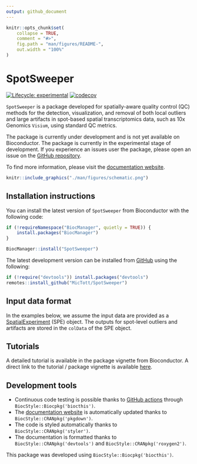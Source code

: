 ```yaml
---
output: github_document
---
```


<!-- README.md is generated from README.Rmd. Please edit that file -->

```r
knitr::opts_chunk$set(
    collapse = TRUE,
    comment = "#>",
    fig.path = "man/figures/README-",
    out.width = "100%"
)
```

# SpotSweeper

<!-- badges: start -->
[![Lifecycle: experimental](https://img.shields.io/badge/lifecycle-experimental-orange.svg)](https://lifecycle.r-lib.org/articles/stages.html#experimental)
[![codecov](https://codecov.io/gh/MicTott/SpotSweeper/graph/badge.svg?token=M1MUJN7VS6)](https://codecov.io/gh/MicTott/SpotSweeper)
<!-- badges: end -->

`SpotSweeper` is a package developed for spatially-aware quality control (QC) methods for the detection, visualization, and removal of both local outliers and large artifacts in spot-based spatial transcriptomics data, such as 10x Genomics `Visium`, using standard QC metrics. 

The package is currently under development and is not yet available on Bioconductor. The package is currently in the experimental stage of development. If you experience an issues user the package, please open an issue on the [GitHub repository](https://github.com/MicTott/SpotSweeper/issues).

To find more information, please visit the [documentation website](http://MicTott.github.io/SpotSweeper).

```r
knitr::include_graphics("./man/figures/schematic.png")
```


## Installation instructions

You can install the latest version of `SpotSweeper` from Bioconductor with the following code: 
```r
if (!requireNamespace("BiocManager", quietly = TRUE)) {
    install.packages("BiocManager")
}

BiocManager::install("SpotSweeper")
```

The latest development version can be installed from [GitHub](https://github.com/MicTott/SpotSweeper) using the following: 

```r
if (!require("devtools")) install.packages("devtools")
remotes::install_github("MicTott/SpotSweeper")
```

## Input data format
In the examples below, we assume the input data are provided as a [SpatialExperiment](https://github.com/drighelli/SpatialExperiment) (SPE) object. The outputs for spot-level outliers and artifacts are stored in the `colData` of the SPE object.


## Tutorials

A detailed tutorial is available in the package vignette from Bioconductor. A direct link to the tutorial / package vignette is available [here](https://mictott.github.io/SpotSweeper/articles/getting_started.html).


## Development tools

- Continuous code testing is possible thanks to [GitHub actions](https://www.tidyverse.org/blog/2020/04/usethis-1-6-0/)  through `BiocStyle::Biocpkg('biocthis')`.
-  The [documentation website](http://MicTott.github.io/SpotSweeper) is automatically updated thanks to `BiocStyle::CRANpkg('pkgdown')`.
-  The code is styled automatically thanks to `BiocStyle::CRANpkg('styler')`.
-  The documentation is formatted thanks to `BiocStyle::CRANpkg('devtools')` and `BiocStyle::CRANpkg('roxygen2')`.

This package was developed using `BiocStyle::Biocpkg('biocthis')`.
